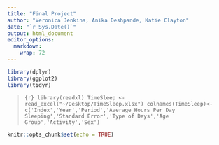 ```yaml
---
title: "Final Project"
author: "Veronica Jenkins, Anika Deshpande, Katie Clayton"
date: "`r Sys.Date()`"
output: html_document
editor_options: 
  markdown: 
    wrap: 72
---
```


```r
library(dplyr)
library(ggplot2)
library(tidyr)
```

> ```{r}
> library(readxl)
> TimeSleep <- read_excel("~/Desktop/TimeSleep.xlsx")
> colnames(TimeSleep)<- c('Index','Year','Period','Average Hours Per Day Sleeping','Standard Error','Type of Days','Age Group','Activity','Sex')
> ```

```r
knitr::opts_chunk$set(echo = TRUE)
```
